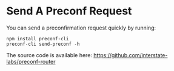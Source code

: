 # Send A Preconf Request 

You can send a preconfirmation request quickly by running:
```
npm install preconf-cli
preconf-cli send-preconf -h
```

The source code is available here: https://github.com/interstate-labs/preconf-router
